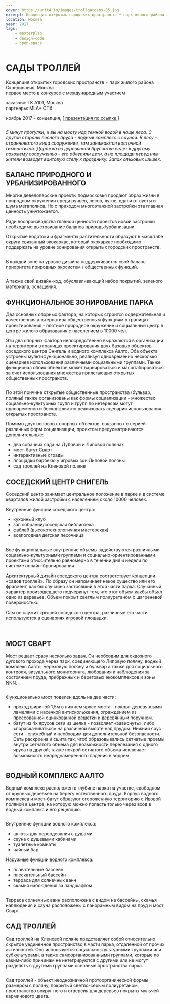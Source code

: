 ```yaml
---
cover: https://unit4.io/images/trollgardens-05.jpg
excerpt: Концепция открытых городских пространств + парк жилого района Скандинавия, Москва
location: Москва
year: 2017
tags:
    - masterplan
    - design-code
    - open-space
---
```


# САДЫ ТРОЛЛЕЙ

Концепция открытых городских пространств + парк жилого района Скандинавия, Москва<br/>
первое место в конкурсе с международным участием

заказчик: ГК А101, Москва<br/>
партнеры: MLA+ СПб

ноябрь 2017 - концепция, <a href="https://issuu.com/unit4/docs/troll_gardens" target="_blank">[ презентация по ссылке ]</a>

<Image src="/images/trollgardens-03.jpg" alt="" />

_5 минут прогулки, и вы на мосту над темной водой в чаще леса. С другой стороны лесного пруда - водный комплекс с сауной. В лесу - странноватого вида сооружение, там занимаются восточной гимнастикой. Дорожка из деревянной брусчатки ведет к другому похожему сооружению - его облепили дети, а на площади перед ним жители возводят вантовую стелу к празднику. Запах ольховых шишек._



## БАЛАНС ПРИРОДНОГО И УРБАНИЗИРОВАННОГО

Многие девелоперские проекты подмосковья продают образ жизни в природном окружении среди ручьев, лесов, лугов, вдали от суеты и шума мегаполиса. Но с приходом многоэтажной застройки эта главная ценность уничтожается.

Ради воспроизводства главной ценности проектов новой застройки необходимо выстраивание баланса природы/урбанизации.

Открытые водотоки и фрагменты растительности образуют в масштабе округа связанный экокаркас, который экокаркас необходимо поддержать на уровне зонирования открытых городских пространств.

<Image src="/images/trollgardens-01.jpg" alt="" />

В каждой зоне на уровне дизайна поддерживается свой баланс приоритета природных экосистем / общественных функций.

<Image src="/images/trollgardens-02.jpg" alt="" />

А также свой дизайн-код, обуславливающий набор покрытий, зеленого материала, оснащения.


## ФУНКЦИОНАЛЬНОЕ ЗОНИРОВАНИЕ ПАРКА

Два основных опорных фактора, на которых строится содержательная и качественная альтернатива общественным функциям в границах проектирования - плотное природное окружение и социальный центр в центре жилого образования с населением в 10000 чел.

Эти два опорных фактора непосредственно выражаются в организации на территории в границах проектирования двух базовых объектов - соседского центра Снигель и водного комплекса Аалто. Оба объекта устроены мультифункционально, реализуя одновременно несколько сценариев использования различными социальными группами. Также функционал обоих объектов может варьироваться и масштабироваться за счет использования множества прилегающих открытых общественных пространств.

<Image src="/images/trollgardens-12.jpg" alt="" />

По этой причине открытые общественные пространства (бульвар, поляны) также организованы как формы социализации - множество социально-культурных групп и групп по интересам могут одновременно и бесконфликтно реализовать сценарии использования открытых пространств.

Помимо двух основных опорных объектов, связанных с серией различных форм социализации, проектом предусматриваются дополнительные:
- два собачьих сада на Дубовой и Липовой полянах
- мост-батут Сварт
- интерактивные ограды
- площадки барбекю у игровых зон Липовой поляны
- сад троллей на Кленовой поляне



## СОСЕДСКИЙ ЦЕНТР СНИГЕЛЬ

Соседский центр занимает центральное положение в парке и в системе кварталов жилой застройки с населением около 10000 человек.

Внутренние функции соседского центра:
- кухонный клуб
- зал собраний/соседская библиотека
- фаблаб (высокотехнологичная мастерская)
- всепогодная детская песочница


<Image src="/images/trollgardens-04.jpg" alt="" />

Все функциональные внутренние объемы задействуются различными социально-культурными группами и социально-ориентированными проектами относительно равномерно в течении дня и недели по системе онлайн-бронирования.

Архитектурный дизайн соседского центра соответствует концепции «садов троллей». По образу он напоминает некое существо или его фрагмент, как бы случайно застрявший в этой части парка. Случайный характер произошедшего подчеркнут тем, что этот объем какбы объял одно из деревьев. Объем покрыт светлым полиуретаном с шагреневой поверхностью.

Сам он служит крышей соседского центра, различные его части используются в сценариях игровой площадки.

<Carousel effect='crossfade'>
	<Image src="/images/trollgardens-05.jpg" alt="" />
	<Image src="/images/trollgardens-06_1.jpg" alt="" />
	<Image src="/images/trollgardens-06_2.jpg" alt="" />
</Carousel>

## МОСТ СВАРТ

Мост решает сразу несколько задач. Он необходим для сквозного дугового прохода через парк, соединяющего Липовую поляну, водный комплекс Аалто, Березовую поляну и бульвар а также для социального контроля, визуального мониторинга, любования и наблюдения за состоянием пруда, прибрежных и береговых экокомплексов и зоны NNN.

<Image src="/images/trollgardens-09.jpg" alt="" />

Функционально мост поделен вдоль на две части:
- проход шириной 1,5м в нижнем ярусе моста - покрыт деревянными ламелями с насечкой антискольжения, ограждением из прессованной оцинкованной решетки и деревянным поручнем.
- батут из 4х ярусов сети из шелка - позволяет «зависнуть», либо «пораскачиваться» на различной высоте над прудом. Нижний ярус сети - служебный и необходим для дополнительной безопасности. Сеть раскроена и сшита так, чтоб образовывались сетчатые проемы внутри сетчатого объема для возможности перелезания с одного яруса на другой, также покрой сетчатого объема исключает возможность непреднамеренного падения в водоем.

<Image src="/images/trollgardens-10.jpg" alt="" />

## ВОДНЫЙ КОМПЛЕКС ААЛТО
Водный комплекс расположен в глубине парка на участке, свободном от крупных деревьев на берегу естественного пруда. Корпус водного комплекса и мост-батут образуют огороженную территорию с Ивовой поляной в центре, на которую можно попасть только через вход в водный комплекс и его рецепцию.

<Image src="/images/trollgardens-08.jpg" alt="" />

Внутренние функции водного комплекса:
- шлюзы для переодевания с душами
- сауна с душевыми кабинами
- туалетные комнаты
- чайный бар

Наружные функции водного комплекса:
- плавательный бассейн
- плескательный бассейн
- терраса для солнечных ванн
- скамья наблюдения за ландшафтом

<Image src="/images/trollgardens-11.jpg" alt="" />

Терраса солнечных ванн расположена с видом на бассейны, скамья наблюдения и сауна расположены с панорамным видом на пруд и мост Сварт.


## САД ТРОЛЛЕЙ

Сад троллей на Кленовой поляне представляет собой относительно скрытое уединенное пространство в части парка, отдаленной от прочих активностей. Оно используется социально-культурными группами или субкультурами, а также самоорганизованными группами, которые по каким-либо причинам не интегрируются с другими или не могут разделять с другими группами основные пространства парка.

<Image src="/images/trollgardens-16.jpg" alt="" />

Сад троллей - объект неоднозначной протоорганической формы размером с поляну, покрытый светло-серым полиуретаном, пространство вокруг него и отверсия для деревьев покрыты мульчей карминового цвета.

